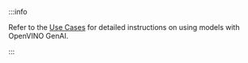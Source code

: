 :::info

Refer to the [Use Cases](/docs/category/use-cases) for detailed instructions on using models with OpenVINO GenAI.

:::
